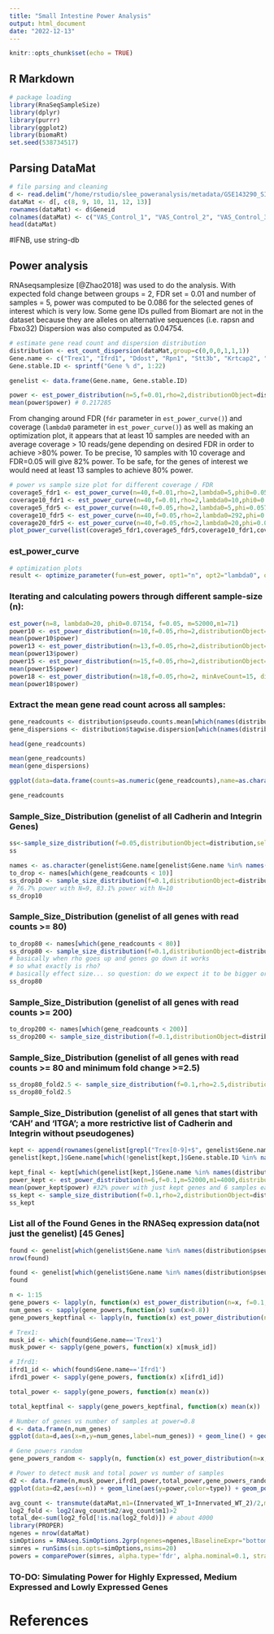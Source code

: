 ```yaml
---
title: "Small Intestine Power Analysis"
output: html_document
date: "2022-12-13"
---
```


```r
knitr::opts_chunk$set(echo = TRUE)
```

## R Markdown

```r
# package loading
library(RnaSeqSampleSize)
library(dplyr)
library(purrr)
library(ggplot2)
library(biomaRt)
set.seed(538734517)
```

## Parsing DataMat

```r
# file parsing and cleaning
d <- read.delim("/home/rstudio/slee_poweranalysis/metadata/GSE143290_SI_study_RawCounts.txt", header=TRUE, sep="\t")
dataMat <- d[, c(8, 9, 10, 11, 12, 13)]
rownames(dataMat) <- d$Geneid
colnames(dataMat) <- c("VAS_Control_1", "VAS_Control_2", "VAS_Control_3", "VAS_Infected_1", "VAS_Infected_2", "VAS_Infected_3")
head(dataMat)
```

#IFNB, use string-db


## Power analysis

RNAseqsamplesize [@Zhao2018] was used to do the analysis. With expected fold change between groups = 2, FDR set = 0.01 and number of samples = 5, power was computed to be 0.086 for the selected genes of interest which is very low. Some gene IDs pulled from Biomart are not in the dataset because they are alleles on alternative sequences (i.e. rapsn and Fbxo32) Dispersion was also computed as 0.04754.

```r
# estimate gene read count and dispersion distribution
distribution <- est_count_dispersion(dataMat,group=c(0,0,0,1,1,1))
Gene.name <- c("Trex1", "Ifrd1", "Ddost", "Rpn1", "Stt3b", "Krtcap2", "Tmem258", "Ostc", "Rnaseh2a", "Dad1", "Tusc3", "Stt3a", "Ankmy2", "Mef2c", "Ifnl2", "Sap30", "Fau" ,"Gm9843", "Dixdc1","Bhlhb9","Hdac1","Sin3b")
Gene.stable.ID <- sprintf("Gene % d", 1:22)

genelist <- data.frame(Gene.name, Gene.stable.ID)

power <- est_power_distribution(n=5,f=0.01,rho=2,distributionObject=distribution,selectedGenes=genelist$Gene.name,storeProcess = TRUE)
mean(power$power) # 0.217285
```

From changing around FDR (`fdr` parameter in `est_power_curve()`) and coverage (`lambda0` parameter in `est_power_curve()`) as well as making an optimization plot, it appears that at least 10 samples are needed with an average coverage > 10 reads/gene depending on desired FDR in order to achieve >80% power. To be precise, 10 samples with 10 coverage and FDR=0.05 will give 82% power. To be safe, for the genes of interest we would need at least 13 samples to achieve 80% power.

```r
# power vs sample size plot for different coverage / FDR
coverage5_fdr1 <- est_power_curve(n=40,f=0.01,rho=2,lambda0=5,phi0=0.05714, m = 52000, m1=71)
coverage10_fdr1 <- est_power_curve(n=40,f=0.01,rho=2,lambda0=10,phi0=0.05714)
coverage5_fdr5 <- est_power_curve(n=40,f=0.05,rho=2,lambda0=5,phi=0.05714)
coverage10_fdr5 <- est_power_curve(n=40,f=0.05,rho=2,lambda0=292,phi=0.05714, m = 52000, m1=71)
coverage20_fdr5 <- est_power_curve(n=40,f=0.05,rho=2,lambda0=20,phi=0.05714)
plot_power_curve(list(coverage5_fdr1,coverage5_fdr5,coverage10_fdr1,coverage10_fdr5,coverage20_fdr5))
```

### est_power_curve

```r
# optimization plots
result <- optimize_parameter(fun=est_power, opt1="n", opt2="lambda0", opt1Value=c(5,10,15,20),opt2Value = c(5,10,15,20), f=0.01, phi0=0.05714)
```

### Iterating and calculating powers through different sample-size (n):

```r
est_power(n=8, lambda0=20, phi0=0.07154, f=0.05, m=52000,m1=71)
power10 <- est_power_distribution(n=10,f=0.05,rho=2,distributionObject=distribution,selectedGenes=genelist$Gene.name,storeProcess = TRUE)
mean(power10$power)
power13 <- est_power_distribution(n=13,f=0.05,rho=2,distributionObject=distribution,selectedGenes=genelist$Gene.name,storeProcess = TRUE)
mean(power13$power)
power15 <- est_power_distribution(n=15,f=0.05,rho=2,distributionObject=distribution,selectedGenes=genelist$Gene.name,storeProcess = TRUE)
mean(power15$power)
power18 <- est_power_distribution(n=18,f=0.05,rho=2, minAveCount=15, distributionObject=distribution,selectedGenes=genelist$Gene.name,storeProcess = TRUE)
mean(power18$power)
```


### Extract the mean gene read count across all samples:

```r
gene_readcounts <- distribution$pseudo.counts.mean[which(names(distribution$pseudo.counts.mean) %in% genelist$Gene.name)]
gene_dispersions <- distribution$tagwise.dispersion[which(names(distribution$pseudo.counts.mean) %in% genelist$Gene.name)]

head(gene_readcounts)

mean(gene_readcounts)
mean(gene_dispersions)

ggplot(data=data.frame(counts=as.numeric(gene_readcounts),name=as.character(genelist$Gene.name[genelist$Gene.name %in% names(gene_readcounts)]))) + geom_bar(aes(x=reorder(name,-counts),y=counts),stat="identity") + scale_y_log10() + coord_flip() + xlab("Gene name") + ylab("Mean count per gene across samples") + theme(axis.text.y = element_text(size=7)) + ggtitle("Mean count per gene across samples from experimental data") + labs(caption="Each sample has approximately 50 million reads. Experiment ID GSE58669")
```

```r
gene_readcounts
```

### Sample_Size_Distribution (genelist of all Cadherin and Integrin Genes)

```r
ss<-sample_size_distribution(f=0.05,distributionObject=distribution,selectedGenes=genelist$Gene.name,storeProcess = TRUE)
ss
```

```r
names <- as.character(genelist$Gene.name[genelist$Gene.name %in% names(gene_readcounts)])
to_drop <- names[which(gene_readcounts < 10)]
ss_drop10 <- sample_size_distribution(f=0.1,distributionObject=distribution,selectedGenes=names(which(gene_readcounts>=10)),storeProcess = TRUE)
# 76.7% power with N=9, 83.1% power with N=10
ss_drop10
```

### Sample_Size_Distribution (genelist of all genes with read counts >= 80)

```r
to_drop80 <- names[which(gene_readcounts < 80)]
ss_drop80 <- sample_size_distribution(f=0.1,distributionObject=distribution,selectedGenes=names(which(gene_readcounts>=80)),storeProcess = TRUE)
# basically when rho goes up and genes go down it works
# so what exactly is rho?
# basically effect size... so question: do we expect it to be bigger or smaller than in the 2 group situation?
ss_drop80
```

### Sample_Size_Distribution (genelist of all genes with read counts >= 200)

```r
to_drop200 <- names[which(gene_readcounts < 200)]
ss_drop200 <- sample_size_distribution(f=0.1,distributionObject=distribution,selectedGenes=names(which(gene_readcounts>=200)),storeProcess = TRUE)
```

### Sample_Size_Distribution (genelist of all genes with read counts >= 80 and minimum fold change >=2.5)

```r
ss_drop80_fold2.5 <- sample_size_distribution(f=0.1,rho=2.5,distributionObject=distribution,selectedGenes=names(which(gene_readcounts>=80)),storeProcess = TRUE)
ss_drop80_fold2.5
```

### Sample_Size_Distribution (genelist of all genes that start with 'CAH' and 'ITGA'; a more restrictive list of Cadherin and Integrin without pseudogenes)

```r
kept <- append(rownames(genelist[grepl("Trex[0-9]+$", genelist$Gene.name), ]), rownames(genelist[grepl("Ifrd[0-9]+$", genelist$Gene.name), ]))
genelist[kept,]$Gene.name[which(!genelist[kept,]$Gene.stable.ID %in% names(distribution$pseudo.counts.mean))]

kept_final <- kept[which(genelist[kept,]$Gene.name %in% names(distribution$pseudo.counts.mean))]
power_kept <- est_power_distribution(n=6,f=0.1,m=52000,m1=4000,distributionObject=distribution,selectedGenes=c("Trex1", "Ifrd1"),storeProcess = TRUE)
mean(power_kept$power) #32% power with just kept genes and 6 samples each group
ss_kept <- sample_size_distribution(f=0.1,rho=2,distributionObject=distribution,selectedGenes=c("Trex1", "Ifrd1"),storeProcess=TRUE)
ss_kept
```


### List all of the Found Genes in the RNASeq expression data(not just the genelist) [45 Genes]

```r
found <- genelist[which(genelist$Gene.name %in% names(distribution$pseudo.counts.mean)),]
nrow(found)
```


```r
found <- genelist[which(genelist$Gene.name %in% names(distribution$pseudo.counts.mean)),]
found

n <- 1:15
gene_powers <- lapply(n, function(x) est_power_distribution(n=x, f=0.1, rho=2, distributionObject=distribution, m=52000,m1=4000,selectedGenes=found$Gene.name,storeProcess=TRUE)$power)
num_genes <- sapply(gene_powers,function(x) sum(x>0.8))
gene_powers_keptfinal <- lapply(n, function(x) est_power_distribution(n=x, f=0.1, rho=2, distributionObject=distribution, m=52000,m1=4000,selectedGenes=genelist[kept_final,]$Gene.name,storeProcess=TRUE)$power)

# Trex1:
musk_id <- which(found$Gene.name=='Trex1')
musk_power <- sapply(gene_powers, function(x) x[musk_id])

# Ifrd1:
ifrd1_id <- which(found$Gene.name=='Ifrd1')
ifrd1_power <- sapply(gene_powers, function(x) x[ifrd1_id])

total_power <- sapply(gene_powers, function(x) mean(x))

total_keptfinal <- sapply(gene_powers_keptfinal, function(x) mean(x))

# Number of genes vs number of samples at power=0.8
d <- data.frame(n,num_genes)
ggplot(data=d,aes(x=n,y=num_genes,label=num_genes)) + geom_line() + geom_point() + theme_bw() + ylab("Number of genes with power > 0.8") + xlab("Number of samples in each group") + ggtitle("Number of genes of interest with sufficient power to detect\n as number of samples increases") + labs(caption="FDR=0.1,log fold change=2") + geom_text(data=subset(d, n>7),vjust=0,nudge_y=1) + scale_x_continuous(breaks=seq(1,15,2)) + scale_y_continuous(breaks=seq(0,70,10))

# Gene powers random
gene_powers_random <- sapply(n, function(x) est_power_distribution(n=x, f=0.1, rho=2, distributionObject=distribution, m=52000,m1=4000))

# Power to detect musk and total power vs number of samples
d2 <- data.frame(n,musk_power,ifrd1_power,total_power,gene_powers_random) %>% tidyr::gather("type","power",musk_power,ifrd1_power,total_power,gene_powers_random)
ggplot(data=d2,aes(x=n)) + geom_line(aes(y=power,color=type)) + geom_point(aes(y=power,color=type)) + theme_bw() + ylab("Power") + xlab("Number of samples in each group") + ggtitle("Power for CDH1 gene and total power\n as number of samples increases") + labs(caption="FDR=0.1,log fold change=2,number of random genes=100") + geom_hline(yintercept=0.8,linetype='dashed') + scale_color_discrete(name="Power",breaks=c("musk_power","ifrd1_power","total_power","gene_powers_random"),labels=c("Trex1","Ifrd1","Total for interested genes","Random genes")) + scale_x_continuous(breaks=seq(1,15,2)) + scale_y_continuous(breaks=seq(0,1,0.2))
```

```r
avg_count <- transmute(dataMat,m1=(Innervated_WT_1+Innervated_WT_2)/2,m2=(Denervated_WT_1+Denervated_WT_2)/2)
log2_fold <- log2(avg_count$m2/avg_count$m1)>2
total_de<-sum(log2_fold[!is.na(log2_fold)]) # about 4000
library(PROPER)
ngenes = nrow(dataMat)
simOptions = RNAseq.SimOptions.2grp(ngenes=ngenes,lBaselineExpr="bottomly",lOD="bottomly")
simres = runSims(sim.opts=simOptions,nsims=20)
powers = comparePower(simres, alpha.type='fdr', alpha.nominal=0.1, stratify.by='expr')
```

### TO-DO: Simulating Power for Highly Expressed, Medium Expressed and Lowly Expressed Genes


# References